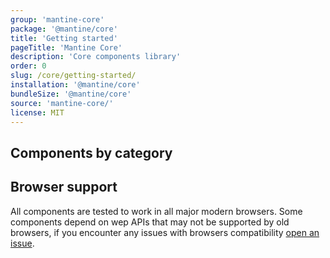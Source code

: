 ```yaml
---
group: 'mantine-core'
package: '@mantine/core'
title: 'Getting started'
pageTitle: 'Mantine Core'
description: 'Core components library'
order: 0
slug: /core/getting-started/
installation: '@mantine/core'
bundleSize: '@mantine/core'
source: 'mantine-core/'
license: MIT
---
```



## Components by category

<CoreGroups />

## Browser support

All components are tested to work in all major modern browsers.
Some components depend on wep APIs that may not be supported by old browsers,
if you encounter any issues with browsers compatibility [open an issue](https://github.com/mantinedev/mantine/issues/new).
